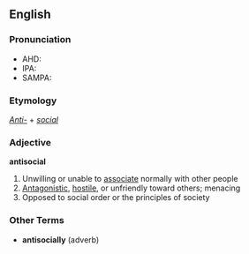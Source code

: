 ==English==
===Pronunciation===
*AHD:
*IPA:
*SAMPA:

===Etymology===
''[[Anti-]]'' + ''[[social]]''

===Adjective===
'''antisocial'''

# Unwilling or unable to [[associate]] normally with other people
# [[Antagonistic]], [[hostile]], or unfriendly toward others; menacing
# Opposed to social order or the principles of society

===Other Terms===
*'''antisocially''' (adverb)
